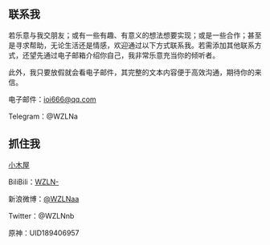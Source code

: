## 联系我

若乐意与我交朋友；或有一些有趣、有意义的想法想要实现；或是一些合作；甚至是寻求帮助，无论生活还是情感，欢迎通过以下方式联系我。若需添加其他联系方式，还望先通过电子邮箱介绍你自己，我非常乐意充当你的倾听者。

此外，我只要放假就会看电子邮件，其完整的文本内容便于高效沟通，期待你的来信。



电子邮件：ioi666@qq.com

Telegram：@WZLNa
  
 
 
 
## 抓住我

[小木屋](https://xn--bsr.xyz)

BiliBili：[WZLN-](https://space.bilibili.com/520963749)

新浪微博：[@WZLNaa](https://weibo.com/wzlnaa)

Twitter：@WZLNnb

原神：UID189406957
